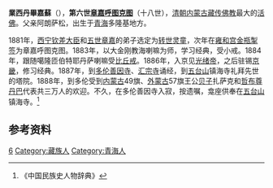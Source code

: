 '''業西丹畢嘉蘇'''（{{bd|1878年||1888年}}），'''第六世[[章嘉呼图克图|章嘉呼图克图]]'''（十八世），[[清朝|清朝]][[内蒙古|内蒙古]][[藏传佛教|藏传佛教]]最大的[[祖古|活佛]]。父亲阿朗萨松，出生于[[青海|青海]]多隆基地方。

1881年，[[西宁|西宁]][[钦差大臣|钦差大臣]]和[[業西丹畢呢瑪|五世章嘉]]的弟子选定为[[转世灵童|转世灵童]]，次年在[[雍和宫|雍和宫]][[金瓶掣签|金瓶掣签]]为章嘉呼图克图。1883年，以大金刚教海喇嘛为师，学习经典，受小戒。1884年，跟随噶隆匝伯特耶丹萨喇嘛受[[比丘戒|比丘戒]]。1886年，入京见[[光绪帝|光绪帝]]，之后驻锡[[京畿|京畿]]，修习经典。1887年，到[[多伦|多伦]][[善因寺|善因寺]]、[[汇宗寺|汇宗寺]]诵经，到[[五台山|五台山]]镇海寺礼拜先世的塔院。1888年，到多伦受到[[内蒙古|内蒙古]]49旗、[[外蒙古|外蒙古]]57旗王公[[贝子|贝子]]扎萨克和[[哲布尊丹巴|哲布尊丹巴]]代表共三万人的欢迎。不久，在多伦善因寺入寂，按遗嘱，龛座供奉在[[五台山|五台山]]镇海寺。<ref>《中国民族史人物辞典》</ref>

== 参考资料 ==
{{reflist}}
{{Changkya Khutukhtus}}
{{宗教人物小作品}}

[[Category:章嘉呼图克图|6]]
[[Category:藏族人|Category:藏族人]]
[[Category:青海人|Category:青海人]]